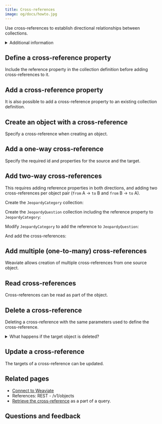 ```yaml
---
title: Cross-references
image: og/docs/howto.jpg
---
```



<CrossReferencePerformanceNote />



Use cross-references to establish directional relationships between collections.

<details>
  <summary>
    Additional information
  </summary>

## Performance Considerations

Cross-references can have significant performance implications that should be carefully considered:

### Query Performance Impact
- Queries involving multiple levels of cross-references can severely impact performance
- Filtered cross-reference searches are particularly expensive and can dramatically slow down query execution
- The performance overhead increases exponentially with the depth and complexity of cross-references

### Scalability Considerations
- At larger scales (1 billion+ vectors), cross-references can introduce substantial computational overhead
- The performance impact is more pronounced in scenarios with:
  - High-frequency queries
  - Complex multi-level reference traversals
  - Large numbers of cross-referenced objects

### Architectural Performance Factors
- Performance is directly affected by:
  - Sharding configurations
  - Replication strategies
  - Index design

### Best Practices
- **Limit cross-reference depth** to a single level when possible
- **Denormalize for read-heavy workloads**
- Use **batch operations** when creating multiple references
- **Plan your data model carefully** before implementing cross-references
- Consider alternative data modeling techniques if cross-references introduce significant performance bottlenecks

> **Note**: Always profile and benchmark your specific use case to understand the exact performance characteristics of your cross-reference implementation.

Notes:
- Cross-references does not affect object vectors of the source or the target objects.
- For multi-tenancy collection, you can establish a cross-reference from a multi-tenancy collection object to:
    - A non-multi-tenancy collection object, or
    - A multi-tenancy collection object belonging to the same tenant.

</details>

## Define a cross-reference property

Include the reference property in the collection definition before adding cross-references to it.

<Tabs groupId="languages">
  <TabItem value="py" label="Python">
    <FilteredTextBlock
      text={PyCode}
      startMarker="# START CrossRefDefinition"
      endMarker="# END CrossRefDefinition"
      language="py"
    />
  </TabItem>
  <TabItem value="js" label="JS/TS">
    <FilteredTextBlock
      text={TSCode}
      startMarker="// START CrossRefDefinition"
      endMarker="// END CrossRefDefinition"
      language="ts"
    />
  </TabItem>
</Tabs>

## Add a cross-reference property

It is also possible to add a cross-reference property to an existing collection definition.

<Tabs groupId="languages">
  <TabItem value="py" label="Python">
    <FilteredTextBlock
      text={PyCode}
      startMarker="# START Collections TwoWay Category2"
      endMarker="# END Collections TwoWay Category2"
      language="python"
    />
  </TabItem>
  <TabItem value="js" label="JS/TS">
    <FilteredTextBlock
      text={TSCode}
      startMarker="// START Collections TwoWay Category2"
      endMarker="// END Collections TwoWay Category2"
      language="ts"
    />
  </TabItem>

</Tabs>


## Create an object with a cross-reference

Specify a cross-reference when creating an object.

<Tabs groupId="languages">
  <TabItem value="py" label="Python">
    <FilteredTextBlock
      text={PyCode}
      startMarker="# START ObjectWithCrossRef"
      endMarker="# END ObjectWithCrossRef"
      language="py"
    />
  </TabItem>


  <TabItem value="js" label="JS/TS">
    <FilteredTextBlock
      text={TSCode}
      startMarker="// START ObjectWithCrossRef"
      endMarker="// END ObjectWithCrossRef"
      language="ts"
    />
  </TabItem>

</Tabs>


## Add a one-way cross-reference

Specify the required id and properties for the source and the target.

<Tabs groupId="languages">
  <TabItem value="py" label="Python">
    <FilteredTextBlock
      text={PyCode}
      startMarker="# START OneWay"
      endMarker="# END OneWay"
      language="py"
    />
  </TabItem>


  <TabItem value="js" label="JS/TS">
    <FilteredTextBlock
      text={TSCode}
      startMarker="// START OneWay"
      endMarker="// END OneWay"
      language="ts"
    />
  </TabItem>


  <TabItem value="java" label="Java">
    <FilteredTextBlock
      text={JavaCode}
      startMarker="// START OneWay"
      endMarker="// END OneWay"
      language="java"
    />
  </TabItem>

  <TabItem value="go" label="Go">
    <FilteredTextBlock
      text={GoCode}
      startMarker="// START OneWay"
      endMarker="// END OneWay"
      language="go"
    />
  </TabItem>
</Tabs>


## Add two-way cross-references

This requires adding reference properties in both directions, and adding two cross-references per object pair (`from` A -> `to` B and `from` B -> `to` A).

Create the `JeopardyCategory` collection:

<Tabs groupId="languages">
  <TabItem value="py" label="Python">
    <FilteredTextBlock
      text={PyCode}
      startMarker="# START Collections TwoWay Category1"
      endMarker="# END Collections TwoWay Category1"
      language="python"
    />
  </TabItem>
  <TabItem value="js" label="JS/TS">
    <FilteredTextBlock
      text={TSCode}
      startMarker="// START Collections TwoWay Category1"
      endMarker="// END Collections TwoWay Category1"
      language="ts"
    />
  </TabItem>

</Tabs>

Create the `JeopardyQuestion` collection including the reference property to `JeopardyCategory`:

<Tabs groupId="languages">
  <TabItem value="py" label="Python">
    <FilteredTextBlock
      text={PyCode}
      startMarker="# START Collections TwoWay Question"
      endMarker="# END Collections TwoWay Question"
      language="python"
    />
  </TabItem>
  <TabItem value="js" label="JS/TS">
    <FilteredTextBlock
      text={TSCode}
      startMarker="// START Collections TwoWay Question"
      endMarker="// END Collections TwoWay Question"
      language="ts"
    />
  </TabItem>

</Tabs>

Modify `JeopardyCategory` to add the reference to `JeopardyQuestion`:

<Tabs groupId="languages">
  <TabItem value="py" label="Python">
    <FilteredTextBlock
      text={PyCode}
      startMarker="# START Collections TwoWay Category2"
      endMarker="# END Collections TwoWay Category2"
      language="python"
    />
  </TabItem>
  <TabItem value="js" label="JS/TS">
    <FilteredTextBlock
      text={TSCode}
      startMarker="// START Collections TwoWay Category2"
      endMarker="// END Collections TwoWay Category2"
      language="ts"
    />
  </TabItem>

</Tabs>

And add the cross-references:

<Tabs groupId="languages">
  <TabItem value="py" label="Python">
    <FilteredTextBlock
      text={PyCode}
      startMarker="# TwoWay Python"
      endMarker="# END TwoWay Python"
      language="py"
    />
  </TabItem>


  <TabItem value="js" label="JS/TS">
    <FilteredTextBlock
      text={TSCode}
      startMarker="// TwoWay TS"
      endMarker="// END TwoWay TS"
      language="ts"
    />
  </TabItem>


  <TabItem value="java" label="Java">
    <FilteredTextBlock
      text={JavaCode}
      startMarker="// TwoWay Java"
      endMarker="// END TwoWay Java"
      language="java"
    />
  </TabItem>

  <TabItem value="go" label="Go">
    <FilteredTextBlock
      text={GoCode}
      startMarker="// TwoWay Go"
      endMarker="// END TwoWay Go"
      language="go"
    />
  </TabItem>
</Tabs>


## Add multiple (one-to-many) cross-references

Weaviate allows creation of multiple cross-references from one source object.

<Tabs groupId="languages">
  <TabItem value="py" label="Python">
    <FilteredTextBlock
      text={PyCode}
      startMarker="# Multiple Python"
      endMarker="# END Multiple Python"
      language="py"
    />
  </TabItem>


  <TabItem value="js" label="JS/TS">
    <FilteredTextBlock
      text={TSCode}
      startMarker="// Multiple TS"
      endMarker="// END Multiple TS"
      language="ts"
    />
  </TabItem>


  <TabItem value="java" label="Java">
    <FilteredTextBlock
      text={JavaCode}
      startMarker="// Multiple Java"
      endMarker="// END Multiple Java"
      language="java"
    />
  </TabItem>

  <TabItem value="go" label="Go">
    <FilteredTextBlock
      text={GoCode}
      startMarker="// Multiple Go"
      endMarker="// END Multiple Go"
      language="go"
    />
  </TabItem>
</Tabs>

## Read cross-references

Cross-references can be read as part of the object.

<Tabs groupId="languages">
  <TabItem value="py" label="Python">
    <FilteredTextBlock
      text={PyCode}
      startMarker="# ReadCrossRef"
      endMarker="# END ReadCrossRef"
      language="py"
    />
  </TabItem>


  <TabItem value="js" label="JS/TS">
    <FilteredTextBlock
      text={TSCode}
      startMarker="// ReadCrossRef"
      endMarker="// END ReadCrossRef"
      language="ts"
    />
  </TabItem>
</Tabs>

## Delete a cross-reference

Deleting a cross-reference with the same parameters used to define the cross-reference.

<Tabs groupId="languages">
  <TabItem value="py" label="Python">
    <FilteredTextBlock
      text={PyCode}
      startMarker="# Delete Python"
      endMarker="# END Delete Python"
      language="py"
    />
  </TabItem>


  <TabItem value="js" label="JS/TS">
    <FilteredTextBlock
      text={TSCode}
      startMarker="// Delete TS"
      endMarker="// END Delete TS"
      language="ts"
    />
  </TabItem>


  <TabItem value="java" label="Java">
    <FilteredTextBlock
      text={JavaCode}
      startMarker="// Delete Java"
      endMarker="// END Delete Java"
      language="java"
    />
  </TabItem>

  <TabItem value="go" label="Go">
    <FilteredTextBlock
      text={GoCode}
      startMarker="// Delete Go"
      endMarker="// END Delete Go"
      language="go"
    />
  </TabItem>
</Tabs>

<details>
  <summary>
    What happens if the target object is deleted?
  </summary>

What happens if the `to` object is deleted?
If an object is deleted, cross-references to it will be left intact. A [Get query using the inline fragment syntax](../search/basics.md#retrieve-cross-referenced-properties) will correctly retrieve only fields in the existing cross-references objects, but [getting the object by ID](../manage-objects/read.mdx#get-an-object-by-id) will show all cross-references, whether the objects they point to exist or not.

</details>


## Update a cross-reference

The targets of a cross-reference can be updated.

<Tabs groupId="languages">
  <TabItem value="py" label="Python">
    <FilteredTextBlock
      text={PyCode}
      startMarker="# Update Python"
      endMarker="# END Update Python"
      language="py"
    />
  </TabItem>


  <TabItem value="js" label="JS/TS">
    <FilteredTextBlock
      text={TSCode}
      startMarker="// Update TS"
      endMarker="// END Update TS"
      language="ts"
    />
  </TabItem>


  <TabItem value="java" label="Java">
    <FilteredTextBlock
      text={JavaCode}
      startMarker="// Update Java"
      endMarker="// END Update Java"
      language="java"
    />
  </TabItem>

  <TabItem value="go" label="Go">
    <FilteredTextBlock
      text={GoCode}
      startMarker="// Update Go"
      endMarker="// END Update Go"
      language="go"
    />
  </TabItem>
</Tabs>


## Related pages

- [Connect to Weaviate](/weaviate/connections/index.mdx)
- <SkipLink href="/weaviate/api/rest#tag/objects">References: REST - /v1/objects</SkipLink>
- [Retrieve the cross-reference](../search/basics.md#retrieve-cross-referenced-properties) as a part of a query.

## Questions and feedback


<DocsFeedback/>